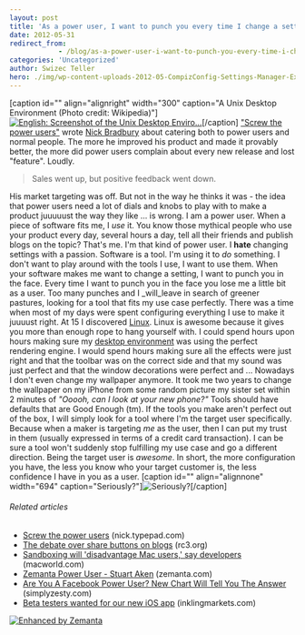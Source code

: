 ```yaml
---
layout: post
title: 'As a power user, I want to punch you every time I change a setting'
date: 2012-05-31
redirect_from: 
            - /blog/as-a-power-user-i-want-to-punch-you-every-time-i-change-a-setting/swizec/4549
categories: 'Uncategorized'
author: Swizec Teller
hero: ./img/wp-content-uploads-2012-05-CompizConfig-Settings-Manager-Experimental-Tab.png
---
```

\[caption id="" align="alignright" width="300" caption="A Unix Desktop Environment (Photo credit: Wikipedia)"][![English: Screenshot of the Unix Desktop Enviro...](http://upload.wikimedia.org/wikipedia/commons/thumb/b/b7/UDE_Screenshot.jpg/300px-UDE_Screenshot.jpg "English: Screenshot of the Unix Desktop Enviro...")](http://commons.wikipedia.org/wiki/File:UDE_Screenshot.jpg)\[/caption] ["Screw the power users"](http://nick.typepad.com/blog/2012/05/screw-the-power-users.html) wrote [Nick Bradbury](http://nick.typepad.com/ "Nick Bradbury") about catering both to power users and normal people. The more he improved his product and made it provably better, the more did power users complain about every new release and lost "feature". Loudly.

> Sales went up, but positive feedback went down.

His market targeting was off. But not in the way he thinks it was - the idea that power users need a lot of dials and knobs to play with to make a product juuuuust the way they like ... is wrong. I am a power user. When a piece of software fits me, I _use_ it. You know those mythical people who use your product every day, several hours a day, tell all their friends and publish blogs on the topic? That's me. I'm that kind of power user. I **hate** changing settings with a passion. Software is a tool. I'm using it to _do_ something. I don't want to play around with the tools I use, I want to use them. When your software makes me want to change a setting, I want to punch you in the face. Every time I want to punch you in the face you lose me a little bit as a user. Too many punches and I _will_leave in search of greener pastures, looking for a tool that fits my use case perfectly. There was a time when most of my days were spent configuring everything I use to make it juuuust right. At 15 I discovered [Linux](http://en.wikipedia.org/wiki/Linux "Linux"). Linux is awesome because it gives you more than enough rope to hang yourself with. I could spend hours upon hours making sure my [desktop environment](http://en.wikipedia.org/wiki/Desktop_environment "Desktop environment") was using the perfect rendering engine. I would spend hours making sure all the effects were just right and that the toolbar was on the correct side and that my sound was just perfect and that the window decorations were perfect and ... Nowadays I don't even change my wallpaper anymore. It took me two years to change the wallpaper on my iPhone from some random picture my sister set within 2 minutes of _"Ooooh, can I look at your new phone?"_ Tools should have defaults that are Good Enough (tm). If the tools you make aren't perfect out of the box, I will simply look for a tool where I'm the target user specifically. Because when a maker is targeting _me_ as the user, then I can put my trust in them (usually expressed in terms of a credit card transaction). I can be sure a tool won't suddenly stop fulfilling my use case and go a different direction. Being the target user is _awesome_. In short, the more configuration you have, the less you know who your target customer is, the less confidence I have in you as a user. \[caption id="" align="alignnone" width="694" caption="Seriously?"]![Seriously?](./img/wp-content-uploads-2012-05-CompizConfig-Settings-Manager-Experimental-Tab.png "Seriously?")\[/caption]

###### Related articles

- [Screw the power users](http://nick.typepad.com/blog/2012/05/screw-the-power-users.html) (nick.typepad.com)
- [The debate over share buttons on blogs](http://rc3.org/2012/05/30/the-debate-over-share-buttons-on-blogs/) (rc3.org)
- [Sandboxing will 'disadvantage Mac users,' say developers](http://www.macworld.com/article/1166997/sandboxing_will_disadvantage_mac_users_say_developers.html) (macworld.com)
- [Zemanta Power User - Stuart Aken](http://www.zemanta.com/blog/zemanta-power-user-stuart-aken-2/) (zemanta.com)
- [Are You A Facebook Power User? New Chart Will Tell You The Answer](http://www.simplyzesty.com/facebook/are-you-a-facebook-power-user-new-chart-will-tell-you-the-answer/) (simplyzesty.com)
- [Beta testers wanted for our new iOS app](http://blog.inklingmarkets.com/2012/05/beta-testers-wanted-for-our-new-ios-app.html) (inklingmarkets.com)

[![Enhanced by Zemanta](http://img.zemanta.com/zemified_e.png?x-id=40940726-a223-486f-836f-3fad844b6ac3)](http://www.zemanta.com/?px "Enhanced by Zemanta")